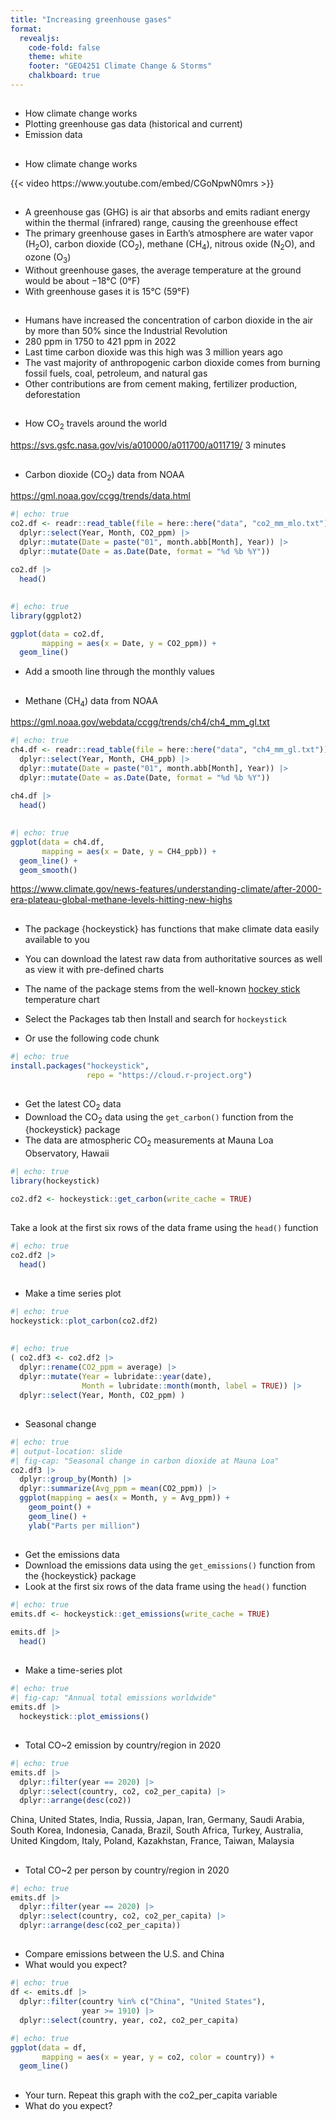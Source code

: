```yaml
---
title: "Increasing greenhouse gases"
format: 
  revealjs:
    code-fold: false
    theme: white
    footer: "GEO4251 Climate Change & Storms"
    chalkboard: true
---
```


##

-   How climate change works
-   Plotting greenhouse gas data (historical and current)
-   Emission data

## 

-   How climate change works

{{< video https://www.youtube.com/embed/CGoNpwN0mrs >}}

##

-   A greenhouse gas (GHG) is air that absorbs and emits radiant energy within the thermal (infrared) range, causing the greenhouse effect
-   The primary greenhouse gases in Earth's atmosphere are water vapor (H~2~O), carbon dioxide (CO~2~), methane (CH~4~), nitrous oxide (N~2~O), and ozone (O~3~)
-   Without greenhouse gases, the average temperature at the ground would be about −18°C (0°F)
-   With greenhouse gases it is 15°C (59°F)

##

-   Humans have increased the concentration of carbon dioxide in the air by more than 50% since the Industrial Revolution
-   280 ppm in 1750 to 421 ppm in 2022
-   Last time carbon dioxide was this high was 3 million years ago
-   The vast majority of anthropogenic carbon dioxide comes from burning fossil fuels, coal, petroleum, and natural gas
-   Other contributions are from cement making, fertilizer production, deforestation

##

-   How CO~2~ travels around the world

<https://svs.gsfc.nasa.gov/vis/a010000/a011700/a011719/> 3 minutes

## 

-   Carbon dioxide (CO~2~) data from NOAA

<https://gml.noaa.gov/ccgg/trends/data.html>

```r
#| echo: true
co2.df <- readr::read_table(file = here::here("data", "co2_mm_mlo.txt")) |>
  dplyr::select(Year, Month, CO2_ppm) |>
  dplyr::mutate(Date = paste("01", month.abb[Month], Year)) |>
  dplyr::mutate(Date = as.Date(Date, format = "%d %b %Y"))

co2.df |>
  head()
```

##

```r
#| echo: true
library(ggplot2)

ggplot(data = co2.df,
       mapping = aes(x = Date, y = CO2_ppm)) +
  geom_line()
```

-   Add a smooth line through the monthly values

## 

-   Methane (CH~4~) data from NOAA 

<https://gml.noaa.gov/webdata/ccgg/trends/ch4/ch4_mm_gl.txt>

```r
#| echo: true
ch4.df <- readr::read_table(file = here::here("data", "ch4_mm_gl.txt")) |>
  dplyr::select(Year, Month, CH4_ppb) |>
  dplyr::mutate(Date = paste("01", month.abb[Month], Year)) |>
  dplyr::mutate(Date = as.Date(Date, format = "%d %b %Y"))

ch4.df |>
  head()
```

##

```r
#| echo: true
ggplot(data = ch4.df,
       mapping = aes(x = Date, y = CH4_ppb)) +
  geom_line() +
  geom_smooth()
```

<https://www.climate.gov/news-features/understanding-climate/after-2000-era-plateau-global-methane-levels-hitting-new-highs>

## {.smaller}

-   The package {hockeystick} has functions that make climate data easily available to you
-   You can download the latest raw data from authoritative sources as well as view it with pre-defined charts
-   The name of the package stems from the well-known [hockey stick](https://en.wikipedia.org/wiki/Hockey_stick_graph) temperature chart

-   Select the Packages tab then Install and search for `hockeystick`
-   Or use the following code chunk
```r
#| echo: true
install.packages("hockeystick",
                 repo = "https://cloud.r-project.org")
```

## 

-   Get the latest CO~2~ data
-   Download the CO~2~ data using the `get_carbon()` function from the {hockeystick} package
-   The data are atmospheric CO~2~ measurements at Mauna Loa Observatory, Hawaii

```r
#| echo: true
library(hockeystick)

co2.df2 <- hockeystick::get_carbon(write_cache = TRUE)
```

## 

Take a look at the first six rows of the data frame using the `head()` function

```r
#| echo: true
co2.df2 |>
  head()
```

## 

-   Make a time series plot

```r
#| echo: true
hockeystick::plot_carbon(co2.df2)
```

## 

```r
#| echo: true
( co2.df3 <- co2.df2 |>
  dplyr::rename(CO2_ppm = average) |>
  dplyr::mutate(Year = lubridate::year(date),
                Month = lubridate::month(month, label = TRUE)) |>
  dplyr::select(Year, Month, CO2_ppm) )
```

## 

-   Seasonal change

```r
#| echo: true
#| output-location: slide 
#| fig-cap: "Seasonal change in carbon dioxide at Mauna Loa"
co2.df3 |>
  dplyr::group_by(Month) |>
  dplyr::summarize(Avg_ppm = mean(CO2_ppm)) |>
  ggplot(mapping = aes(x = Month, y = Avg_ppm)) +
    geom_point() +
    geom_line() +
    ylab("Parts per million") 
```

## 

-   Get the emissions data
-   Download the emissions data using the `get_emissions()` function from the {hockeystick} package
-   Look at the first six rows of the data frame using the `head()` function

```r
#| echo: true
emits.df <- hockeystick::get_emissions(write_cache = TRUE)

emits.df |>
  head()
```

## 

-   Make a time-series plot

```r
#| echo: true
#| fig-cap: "Annual total emissions worldwide"
emits.df |>
  hockeystick::plot_emissions()
```

## 

-   Total CO~2 emission by country/region in 2020

```r
#| echo: true
emits.df |>
  dplyr::filter(year == 2020) |>
  dplyr::select(country, co2, co2_per_capita) |>
  dplyr::arrange(desc(co2))
```

China, United States, India, Russia, Japan, Iran, Germany, Saudi Arabia, South Korea, Indonesia, Canada, Brazil, South Africa, Turkey, Australia, United Kingdom, Italy, Poland, Kazakhstan, France, Taiwan, Malaysia

## 

-   Total CO~2 per person by country/region in 2020

```r
#| echo: true
emits.df |>
  dplyr::filter(year == 2020) |>
  dplyr::select(country, co2, co2_per_capita) |>
  dplyr::arrange(desc(co2_per_capita))
```

##

-   Compare emissions between the U.S. and China
-   What would you expect?

```r
#| echo: true
df <- emits.df |>
  dplyr::filter(country %in% c("China", "United States"),
                year >= 1910) |>
  dplyr::select(country, year, co2, co2_per_capita)
```

```r
#| echo: true
ggplot(data = df,
       mapping = aes(x = year, y = co2, color = country)) +
  geom_line()
```

##

-   Your turn. Repeat this graph with the co2_per_capita variable
-   What do you expect?
